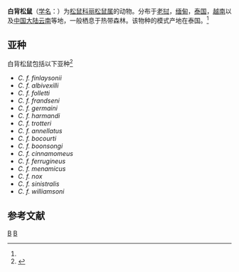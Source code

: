 {{Speciesbox
| taxon = Callosciurus finlaysoni
| status = LC |  status_system = iucn3.1
| status_ref = <ref name=iucn>{{IUCN2010|version=2010.3| assessors = Duckworth, J.W., Timmins, R. &  Parr, M. | year = 2008 | id = 3956 | title = Callosciurus finlaysonii  |downloaded = 2010-10-26}}</ref>
| binomial_authority = (Horsfield, 1823)<ref name='id739'>{{cite web| url =http://www.bioinfo.cn/db05/BjdwSpecies.php?action=view&id=739| title =白背松鼠| work =《中国动物物种编目数据库》| publisher =中国科学院微生物研究所| author =中国科学院动物研究所| accessdate =2009-03-27| deadurl =yes| archiveurl =https://web.archive.org/web/20131203122335/http://www.bioinfo.cn/db05/BjdwSpecies.php?action=view| archivedate =2013-12-03}}</ref>
| range_map = Callosciurus finlaysonii distribution.png
}}

'''白背松鼠'''（[[学名|学名]]：{{lang|la|''Callosciurus finlaysoni''}}）为[[松鼠科|松鼠科]][[丽松鼠属|丽松鼠属]]的动物。分布于[[老挝|老挝]]，[[缅甸|缅甸]]，[[泰国|泰国]]，[[越南|越南]]以及[[中国大陆|中国大陆]][[云南|云南]]等地，一般栖息于热带森林。该物种的模式产地在泰国。<ref name='id739'/>

==亚种==

白背松鼠包括以下亚种<ref name="Thorington">{{cite book|last1=Thorington|first1=R.W., Jr.|last2=Hoffmann|first2=R.S.|year=2005|chapter=Family Sciuridae|pages=754–818|editor1-last=Wilson|editor1-first=D.E.|editor2-last=Reeder|editor2-first=D.M|url=http://www.bucknell.edu/msw3|chapterurl=http://www.bucknell.edu/msw3/browse.asp?s=y&id=12400001|title=Mammal Species of the World: a taxonomic and geographic reference|edition=3rd|publisher=The Johns Hopkins University Press|isbn=0-8018-8221-4|oclc=26158608|access-date=2010-10-27|archive-date=2013-06-20|archive-url=https://web.archive.org/web/20130620141013/http://www.bucknell.edu/msw3/|dead-url=no}}</ref>
* ''C. f. finlaysonii''
* ''C. f. albivexilli''
* ''C. f. folletti''
* ''C. f. frandseni''
* ''C. f. germaini''
* ''C. f. harmandi''
* ''C. f. trotteri''
* ''C. f. annellatus''
* ''C. f. bocourti''
* ''C. f. boonsongi''
* ''C. f. cinnamomeus''
* ''C. f. ferrugineus''
* ''C. f. menamicus''
* ''C. f. nox''
* ''C. f. sinistralis''
* ''C. f. williamsoni''
== 参考文献 ==
{{reflist}}
{{Taxonbar|from=Q2086835}}

[[Category:丽松鼠属|B]]
[[Category:_1823年描述的动物|B]]